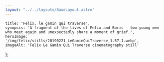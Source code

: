 ```yaml
---
layout: "../../layouts/BaseLayout.astro"
---
```

    title: 'Felix, le gamin qui traverse',
    synopsis: 'A fragment of the lives of Felix and Boris - two young men who meet again and unexpectedly share a moment of grief.',
    heroImage: '/img/felix/stills/20190221_LeGaminQuiTraverse_1.57.1.webp',
    imageAlt: 'Felix Le Gamin Qui Traverse cinematography still'
};

<ProjectHero title={meta.title} synopsis={meta.synopsis} heroImage={meta.heroImage} alt={meta.imageAlt} />

<ContentPicture image="/img/felix/stills/20190221_LeGaminQuiTraverse_1.91.2.webp" alt="Felix Le Gamin Qui Traverse cinematography still" />

<section class="hero" >
    <div id="credits" class="hero-content grid grid-cols-2 gap-2 text-base-200">            
        <CreditsItem crewfunction="Director" crewname="Max Meyer" />
        <CreditsItem crewfunction="Cast" crewname="Felix Meyer" />
        <CreditsItem crewfunction="" crewname="Yoan Zimmer" />
        <CreditsItem crewfunction="Cinematographer" crewname="Victor Maes" />
        <CreditsItem crewfunction="1st Assistant Camera" crewname="Jan-Willem Rouwhorst" />
        <CreditsItem crewfunction="Assistant Director" crewname="Kate Voet" />
        <CreditsItem crewfunction="Sound" crewname="Gillis van der Wee" />
    </div>  
</section>

<ContentPicture image="/img/felix/stills/20190221_LeGaminQuiTraverse_1.15.1.webp" alt={meta.imageAlt} />
<ContentPicture image="/img/felix/stills/20190221_LeGaminQuiTraverse_1.47.1.webp" alt={meta.imageAlt} />
<ContentPicture image="/img/felix/stills/20190221_LeGaminQuiTraverse_1.46.3.webp" alt={meta.imageAlt} />
<ContentPicture image="/img/felix/stills/20190221_LeGaminQuiTraverse_1.50.4.webp" alt={meta.imageAlt} />
<ContentPicture image="/img/felix/stills/20190221_LeGaminQuiTraverse_1.52.1.webp" alt={meta.imageAlt} />
<ContentPicture image="img/felix/stills/20190221_LeGaminQuiTraverse_1.57.1.webp" alt={meta.imageAlt} />
<ContentPicture image="/img/felix/stills/20190221_LeGaminQuiTraverse_1.5.4.webp" alt={meta.imageAlt} />
